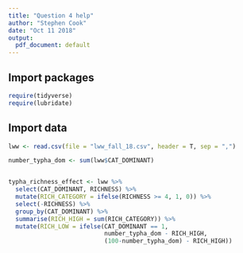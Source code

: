 ```yaml
---
title: "Question 4 help"
author: "Stephen Cook"
date: "Oct 11 2018"
output:
  pdf_document: default
---
```


## Import packages


```r
require(tidyverse)
require(lubridate)
```


## Import data


```r
lww <- read.csv(file = "lww_fall_18.csv", header = T, sep = ",")
```


```r
number_typha_dom <- sum(lww$CAT_DOMINANT)


typha_richness_effect <- lww %>%
  select(CAT_DOMINANT, RICHNESS) %>%
  mutate(RICH_CATEGORY = ifelse(RICHNESS >= 4, 1, 0)) %>%
  select(-RICHNESS) %>%
  group_by(CAT_DOMINANT) %>%
  summarise(RICH_HIGH = sum(RICH_CATEGORY)) %>%
  mutate(RICH_LOW = ifelse(CAT_DOMINANT == 1, 
                           number_typha_dom - RICH_HIGH, 
                           (100-number_typha_dom) - RICH_HIGH))
```



